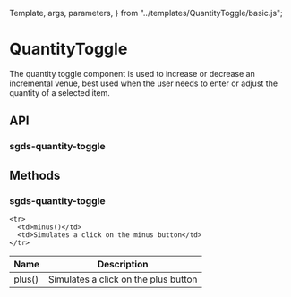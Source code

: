   Template,
  args,
  parameters,
} from "../templates/QuantityToggle/basic.js";

<Meta of={QuantityToggleStories} />

# QuantityToggle

The quantity toggle component is used to increase or decrease an incremental venue, best used when the user needs to enter or adjust the quantity of a selected item.

<Canvas>
  <Story of={QuantityToggleStories.Basic} />
</Canvas>

## API

### sgds-quantity-toggle

<Controls />

## Methods

### sgds-quantity-toggle

<table>
  <thead>
    <tr>
      <th>Name</th>
      <th>Description</th>
    </tr>
  </thead>

  <tbody>
    <tr>
      <td>plus()</td>
      <td>Simulates a click on the plus button</td>
    </tr>

    <tr>
      <td>minus()</td>
      <td>Simulates a click on the minus button</td>
    </tr>
  </tbody>
</table>
